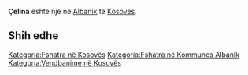 {{Fshat në 
 | Emri                = Çelina
 | EmriAlt                = 
 | NAME_SHORT_FORM=      
 | NAME_GENERIC=      
 | NAME_SORT_NAME_RO=      CELINA
 | FULL_NAME_RO = Çelina
 | FULL_NAME_ND_RO=Celina
 | SORT_NAME_RG=CELINA
 | FULL_NAME_RG=Çelina
 | FULL_NAME_ND_RG=Celina
 | SRP_NAME_SHORT_FORM=      
 | SRP_NAME_GENERIC=      
 | SRP_NAME_SORT_NAME_RO=      
 | SRP_FULL_NAME_RO = 
 | SRP_FULL_NAME_ND_RO=
 | SRP_SORT_NAME_RG=
 | SRP_FULL_NAME_RG=
 | SRP_FULL_NAME_ND_RG=
 | Emri (Rasa dhanore) = 
 | Figura              = 
 | Shteti              = Kosovo
 | Komuna              = Albanik
 | Kodi postar         = 
 | Sipërfaqja          = 

 | Popullsia           = 

 | Regj. i popullsisë  = 
 | Dend. e popullsisë  = 
 | Faqja zyrtare       = 
 <!--- Koordinatat ----> 
 | Gjerësia            = 42.650833
 | Gjatësia            = 20.669167
 | Lartësia            = 
}}
'''Çelina''' është një [[]] në [[Albanik]] të [[Kosovës]].

<!-- == Gjeografia == -->
<!-- == Historia == -->
<!-- == Demografia == -->
== Shih edhe ==
{{Komuna Albanik}}
{{Kosovo-Administrata-Cung}}

[[Kategoria:Fshatra në Kosovës]]
[[Kategoria:Fshatra në Kommunes Albanik]]
[[Kategoria:Vendbanime në Kosovës]]